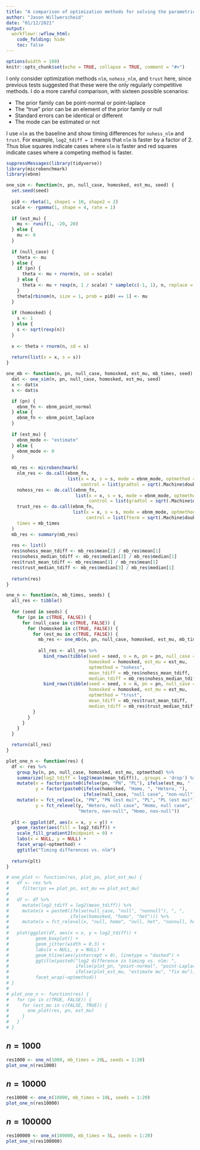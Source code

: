 ```yaml
---
title: "A comparison of optimization methods for solving the parametric ebnm problem"
author: "Jason Willwerscheid"
date: "01/12/2021"
output:
  workflowr::wflow_html:
    code_folding: hide
    toc: false
---
```


```r
options(width = 100)
knitr::opts_chunk$set(echo = TRUE, collapse = TRUE, comment = "#>")
```

I only consider optimization methods `nlm`, `nohess_nlm`, and `trust` here, since previous tests suggested that these were the only regularly competitive methods. I do a more careful comparison, with sixteen possible scenarios:

* The prior family can be point-normal or point-laplace
* The "true" prior can be an element of the prior family or null
* Standard errors can be identical or different
* The mode can be estimated or not

I use `nlm` as the baseline and show timing differences for `nohess_nlm` and `trust`. For example, `log2_tdiff = 1` means that `nlm` is faster by a factor of 2. Thus blue squares indicate cases where `nlm` is faster and red squares indicate cases where a competing method is faster. 

```r
suppressMessages(library(tidyverse))
library(microbenchmark)
library(ebnm)

one_sim <- function(n, pn, null_case, homosked, est_mu, seed) {
  set.seed(seed)
  
  pi0 <- rbeta(1, shape1 = 10, shape2 = 2)
  scale <- rgamma(1, shape = 4, rate = 1)
  
  if (est_mu) {
    mu <- runif(1, -20, 20)
  } else {
    mu <- 0
  }
  
  if (null_case) {
    theta <- mu
  } else {
    if (pn) {
      theta <- mu + rnorm(n, sd = scale)
    } else {
      theta <- mu + rexp(n, 1 / scale) * sample(c(-1, 1), n, replace = TRUE)
    }
    theta[rbinom(n, size = 1, prob = pi0) == 1] <- mu
  }
  
  if (homosked) {
    s <- 1
  } else {
    s <- sqrt(rexp(n))
  }
  
  x <- theta + rnorm(n, sd = s)
  
  return(list(x = x, s = s))
}

one_mb <- function(n, pn, null_case, homosked, est_mu, mb_times, seed) {
  dat <- one_sim(n, pn, null_case, homosked, est_mu, seed)
  x <- dat$x
  s <- dat$s

  if (pn) {
    ebnm_fn <- ebnm_point_normal
  } else {
    ebnm_fn <- ebnm_point_laplace
  }
  
  if (est_mu) {
    ebnm_mode <- "estimate"
  } else {
    ebnm_mode <- 0
  }
  
  mb_res <- microbenchmark(
    nlm_res <- do.call(ebnm_fn, 
                       list(x = x, s = s, mode = ebnm_mode, optmethod = "nlm", 
                            control = list(gradtol = sqrt(.Machine$double.eps)))),
    nohess_res <- do.call(ebnm_fn, 
                          list(x = x, s = s, mode = ebnm_mode, optmethod = "nohess_nlm", 
                               control = list(gradtol = sqrt(.Machine$double.eps)))),
    trust_res <- do.call(ebnm_fn, 
                         list(x = x, s = s, mode = ebnm_mode, optmethod = "trust",
                              control = list(fterm = sqrt(.Machine$double.eps)))),
    times = mb_times
  )
  mb_res <- summary(mb_res)
  
  res <- list()
  res$nohess_mean_tdiff <- mb_res$mean[2] / mb_res$mean[1]
  res$nohess_median_tdiff <- mb_res$median[2] / mb_res$median[1]
  res$trust_mean_tdiff <- mb_res$mean[3] / mb_res$mean[1]
  res$trust_median_tdiff <- mb_res$median[3] / mb_res$median[1]
  
  return(res)
}

one_n <- function(n, mb_times, seeds) {
  all_res <- tibble()
  
  for (seed in seeds) {
    for (pn in c(TRUE, FALSE)) {
      for (null_case in c(TRUE, FALSE)) {
        for (homosked in c(TRUE, FALSE)) {
          for (est_mu in c(TRUE, FALSE)) {
            mb_res <- one_mb(n, pn, null_case, homosked, est_mu, mb_times, seed)
            
            all_res <- all_res %>%
              bind_rows(tibble(seed = seed, n = n, pn = pn, null_case = null_case, 
                               homosked = homosked, est_mu = est_mu,
                               optmethod = "nohess", 
                               mean_tdiff = mb_res$nohess_mean_tdiff, 
                               median_tdiff = mb_res$nohess_median_tdiff)) %>%
              bind_rows(tibble(seed = seed, n = n, pn = pn, null_case = null_case, 
                               homosked = homosked, est_mu = est_mu,
                               optmethod = "trust", 
                               mean_tdiff = mb_res$trust_mean_tdiff, 
                               median_tdiff = mb_res$trust_median_tdiff))
          }
        }
      }
    }
  }

  return(all_res)
}

plot_one_n <- function(res) {
  df <- res %>%
    group_by(n, pn, null_case, homosked, est_mu, optmethod) %>%
    summarize(log2_tdiff = log2(mean(mean_tdiff)), .groups = 'drop') %>%
    mutate(x = factor(paste0(ifelse(pn, "PN", "PL"), ifelse(est_mu, " (est mu)", ""))),
           y = factor(paste0(ifelse(homosked, "Homo, ", "Hetero, "),
                             ifelse(null_case, "null case", "non-null")))) %>%
    mutate(x = fct_relevel(x, "PN", "PN (est mu)", "PL", "PL (est mu)"),
           y = fct_relevel(y, "Hetero, null case", "Homo, null case", 
                           "Hetero, non-null", "Homo, non-null"))
  
  plt <- ggplot(df, aes(x = x, y = y)) + 
    geom_raster(aes(fill = log2_tdiff)) +
    scale_fill_gradient2(midpoint = 0) +
    labs(x = NULL, y = NULL) +
    facet_wrap(~optmethod) +
    ggtitle("Timing differences vs. nlm")
  
  return(plt)
}

# one_plot <- function(res, plot_pn, plot_est_mu) {
#   df <- res %>%
#     filter(pn == plot_pn, est_mu == plot_est_mu)
#   
#   df <- df %>%
#     mutate(log2_tdiff = log2(mean_tdiff)) %>%
#     mutate(x = paste0(ifelse(null_case, "null", "nonnull"), ", ", 
#                       ifelse(homosked, "homo", "het"))) %>%
#     mutate(x = fct_relevel(x, "null, homo", "null, het", "nonnull, homo", "nonnull, het"))
# 
#   plot(ggplot(df, aes(x = x, y = log2_tdiff)) +
#          geom_boxplot() + 
#          geom_jitter(width = 0.3) +
#          labs(x = NULL, y = NULL) +
#          geom_hline(aes(yintercept = 0), linetype = "dashed") + 
#          ggtitle(paste0("log2 difference in timing vs. nlm: ",
#                         ifelse(plot_pn, "point-normal", "point-Laplace"), ", ",
#                         ifelse(plot_est_mu, "estimate mu", "fix mu"))) +
#          facet_wrap(~optmethod))
# }
# 
# plot_one_n <- function(res) {
#   for (pn in c(TRUE, FALSE)) {
#     for (est_mu in c(FALSE, TRUE)) {
#       one_plot(res, pn, est_mu)
#     }
#   }
# }
```

## $n = 1000$

```r
res1000 <- one_n(1000, mb_times = 20L, seeds = 1:20)
plot_one_n(res1000)
```

## $n = 10000$

```r
res10000 <- one_n(10000, mb_times = 10L, seeds = 1:20)
plot_one_n(res10000)
```

## $n = 100000$

```r
res100000 <- one_n(100000, mb_times = 5L, seeds = 1:20)
plot_one_n(res100000)
```
